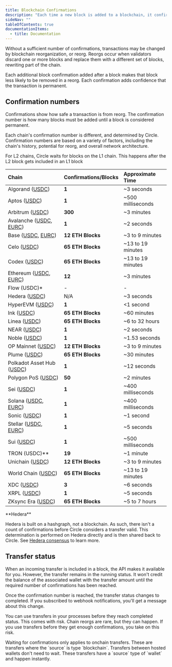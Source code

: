---
title: Blockchain Confirmations
description: "Each time a new block is added to a blockchain, it confirms the previous blocks."
sideNav: ""
tableOfContents: true
documentationItems:
  - title: Documentation
---


Without a sufficient number of confirmations, transactions may be changed by blockchain reorganization, or reorg. Reorgs occur when validators discard one or more blocks and replace them with a different set of blocks, rewriting part of the chain.

Each additional block confirmation added after a block makes that block less likely to be removed in a reorg. Each confirmation adds confidence that the transaction is permanent.


## Confirmation numbers
Confirmations show how safe a transaction is from reorg. The confirmation number is how many blocks must be added until a block is considered permanent.

Each chain's confirmation number is different, and determined by Circle. Confirmation numbers are based on a variety of factors, including the chain's history, potential for reorg, and overall network architecture.

For L2 chains, Circle waits for blocks on the L1 chain. This happens after the L2 block gets included in an L1 block

| Chain                                                                                                                                                                                                                                            | Confirmations/Blocks | Approximate Time  |
| :----------------------------------------------------------------------------------------------------------------------------------------------------------------------------------------------------------------------------------------------- | :------------------- | :---------------- |
| Algorand ([USDC](https://explorer.perawallet.app/asset/31566704))                                                                                                                                                                                | **1**                | ~3 seconds        |
| Aptos ([USDC](https://explorer.aptoslabs.com/fungible_asset/0xbae207659db88bea0cbead6da0ed00aac12edcdda169e591cd41c94180b46f3b?network=mainnet))                                                                                                 | **1**                | ~500 milliseconds |
| Arbitrum ([USDC](https://arbiscan.io/token/0xaf88d065e77c8cC2239327C5EDb3A432268e5831))                                                                                                                                                          | **300**              | ~3 minutes        |
| Avalanche ([USDC](https://snowtrace.io/token/0xB97EF9Ef8734C71904D8002F8b6Bc66Dd9c48a6E), [EURC](https://snowtrace.io/token/0xc891eb4cbdeff6e073e859e987815ed1505c2acd))                                                                         | **1**                | ~2 seconds        |
| Base ([USDC](https://basescan.org/token/0x833589fCD6eDb6E08f4c7C32D4f71b54bdA02913), [EURC](https://basescan.org/token/0x60a3e35cc302bfa44cb288bc5a4f316fdb1adb42))                                                                              | **12 ETH Blocks**    | ~3 to 9 minutes   |
| Celo ([USDC](https://celoscan.io/token/0xcebA9300f2b948710d2653dD7B07f33A8B32118C))                                                                                                                                                              | **65 ETH Blocks**    | ~13 to 19 minutes |
| Codex ([USDC](https://explorer.codex.xyz/address/0xd996633a415985DBd7D6D12f4A4343E31f5037cf))                                                                                                                                                    | **65 ETH Blocks**    | ~13 to 19 minutes |
| Ethereum ([USDC](https://etherscan.io/token/0xa0b86991c6218b36c1d19d4a2e9eb0ce3606eb48), [EURC](https://etherscan.io/token/0x1aBaEA1f7C830bD89Acc67eC4af516284b1bC33c))                                                                          | **12**               | ~3 minutes        |
| Flow (USDC)\*                                                                                                                                                                                                                                    | -                    | -                 |
| Hedera ([USDC](https://app.dragonglass.me/hedera/tokens/0.0.456858))                                                                                                                                                                             | N/A                  | ~3 seconds        |
| HyperEVM ([USDC](https://hyperscan.com/token/0xb88339CB7199b77E23DB6E890353E22632Ba630f))                                                                                                                                                        | **1**                | \<1 second        |
| Ink ([USDC](https://explorer.inkonchain.com/address/0x2D270e6886d130D724215A266106e6832161EAEd))                                                                                                                                                 | **65 ETH Blocks**    | ~60 minutes       |
| Linea ([USDC](https://lineascan.build/token/0x176211869ca2b568f2a7d4ee941e073a821ee1ff))                                                                                                                                                         | **65 ETH Blocks**    | ~6 to 32 hours    |
| NEAR ([USDC](https://nearblocks.io/token/17208628f84f5d6ad33f0da3bbbeb27ffcb398eac501a31bd6ad2011e36133a1))                                                                                                                                      | **1**                | ~2 seconds        |
| Noble ([USDC](http://mintscan.io/noble/assets))                                                                                                                                                                                                  | **1**                | ~1.53 seconds     |
| OP Mainnet ([USDC](https://optimistic.etherscan.io/token/0x0b2c639c533813f4aa9d7837caf62653d097ff85))                                                                                                                                            | **12 ETH Blocks**    | ~3 to 9 minutes   |
| Plume ([USDC](https://explorer.plume.org/address/0x222365EF19F7947e5484218551B56bb3965Aa7aF))                                                                                                                                                    | **65 ETH Blocks**    | ~30 minutes       |
| Polkadot Asset Hub ([USDC](https://assethub-polkadot.subscan.io/assets/1337))                                                                                                                                                                    | **1**                | ~12 seconds       |
| Polygon PoS ([USDC](https://polygonscan.com/token/0x3c499c542cef5e3811e1192ce70d8cc03d5c3359))                                                                                                                                                   | **50**               | ~2 minutes        |
| Sei ([USDC](https://seitrace.com/address/0xe15fC38F6D8c56aF07bbCBe3BAf5708A2Bf42392?chain=pacific-1))                                                                                                                                            | **1**                | ~400 milliseconds |
| Solana ([USDC](https://solscan.io/token/EPjFWdd5AufqSSqeM2qN1xzybapC8G4wEGGkZwyTDt1v), [EURC](https://explorer.solana.com/address/HzwqbKZw8HxMN6bF2yFZNrht3c2iXXzpKcFu7uBEDKtr))                                                                 | **1**                | ~400 milliseconds |
| Sonic ([USDC](https://sonicscan.org/token/0x29219dd400f2bf60e5a23d13be72b486d4038894))                                                                                                                                                           | **1**                | ~1 second         |
| Stellar ([USDC](https://stellar.expert/explorer/public/asset/USDC-GA5ZSEJYB37JRC5AVCIA5MOP4RHTM335X2KGX3IHOJAPP5RE34K4KZVN), [EURC](https://stellar.expert/explorer/public/asset/EURC-GDHU6WRG4IEQXM5NZ4BMPKOXHW76MZM4Y2IEMFDVXBSDP6SJY4ITNPP2)) | **1**                | ~5 seconds        |
| Sui ([USDC](https://suiscan.xyz/mainnet/coin/0xdba34672e30cb065b1f93e3ab55318768fd6fef66c15942c9f7cb846e2f900e7::usdc::USDC/txs))                                                                                                                | **1**                | ~500 milliseconds |
| TRON (USDC)\*\*                                                                                                                                                                                                                                  | **19**               | ~1 minute         |
| Unichain ([USDC](https://uniscan.xyz/token/0x078d782b760474a361dda0af3839290b0ef57ad6))                                                                                                                                                          | **12 ETH Blocks**    | ~3 to 9 minutes   |
| World Chain ([USDC](https://worldscan.org/address/0x79A02482A880bCe3F13E09da970dC34dB4cD24D1))                                                                                                                                                   | **65 ETH Blocks**    | ~13 to 19 minutes |
| XDC ([USDC](https://xdcscan.com/address/0xfA2958CB79b0491CC627c1557F441eF849Ca8eb1))                                                                                                                                                             | **3**                | ~6 seconds        |
| XRPL ([USDC](https://livenet.xrpl.org/token/5553444300000000000000000000000000000000.rGm7WCVp9gb4jZHWTEtGUr4dd74z2XuWhE))                                                                                                                        | **1**                | ~5 seconds        |
| ZKsync Era ([USDC](https://explorer.zksync.io/address/0x1d17CBcF0D6D143135aE902365D2E5e2A16538D4))                                                                                                                                               | **65 ETH Blocks**    | ~5 to 7 hours     |

<Note>
**Hedera**

Hedera is built on a hashgraph, not a blockchain. As such, there isn't a count of confirmations before Circle considers a transfer valid. This determination is performed on Hedera directly and is then shared back to Circle. See [Hedera consensus](https://hedera.com/how-it-works) to learn more.
</Note>

## Transfer status
When an incoming transfer is included in a block, the API makes it available for you. However, the transfer remains in the running status. It won't credit the balance of the associated wallet with the transfer amount until the required number of confirmations has been reached.

Once the confirmation number is reached, the transfer status changes to completed. If you subscribed to webhook notifications, you'll get a message about this change.

You can use transfers in your processes before they reach completed status. This comes with risk. Chain reorgs are rare, but they can happen. If you use transfers before they get enough confirmations, you take on this risk.

<Card>
  Waiting for confirmations only applies to onchain transfers. These are transfers where the `source` is type `blockchain`. Transfers between hosted wallets don't need to wait. These transfers have a `source` type of `wallet` and happen instantly.
</Card>


